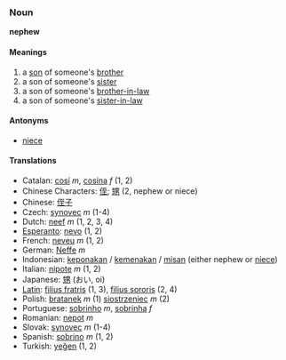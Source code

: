 ===Noun===
'''nephew'''

====Meanings====
#a [[son]] of someone's [[brother]]
#a son of someone's [[sister]]
#a son of someone's [[brother-in-law]]
#a son of someone's [[sister-in-law]]

====Antonyms====
*[[niece]]

====Translations====
*Catalan: [[cosí]] ''m'', [[cosina]] ''f'' (1, 2)
*Chinese Characters: [[侄]]; [[甥]] (2, nephew or niece)
*Chinese: [[侄子]]
*Czech: [[synovec]] ''m'' (1-4)
*Dutch: [[neef]] ''m'' (1, 2, 3, 4)
*[[Esperanto]]: [[nevo]] (1, 2)
*French: [[neveu]] ''m'' (1, 2)
*German: [[Neffe]] ''m''
*Indonesian: [[keponakan]] / [[kemenakan]] / [[misan]] (either nephew or [[niece]])
*Italian: [[nipote]] ''m'' (1, 2)
*Japanese: [[甥]] (おい, oi)
*[[Latin]]: [[filius fratris]] (1, 3), [[filius sororis]] (2, 4)
*Polish: [[bratanek]] ''m'' (1) [[siostrzeniec]] ''m'' (2)
*Portuguese: [[sobrinho]] ''m'', [[sobrinha]] ''f''
*Romanian: [[nepot]] ''m''
*Slovak: [[synovec]] ''m'' (1-4)
*Spanish: [[sobrino]] ''m'' (1, 2)
*Turkish: [[yeğen]] (1, 2)